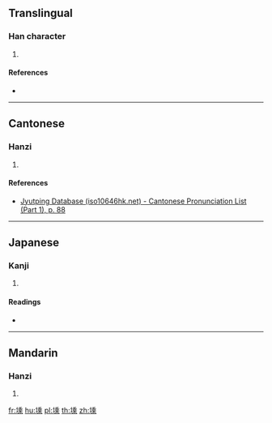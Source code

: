 ==Translingual==

===Han character===
{{Han char|rn=32|rad=土|as=10|sn=13|four=|canj=GHDP|ids=⿰土乘}}

# {{defn|Han|sort=土10}}

====References====
* {{Han ref|kx=0235.170|dkj=05335|dj=0473.100|hdz=10472.110|uh=5856|ud=22614}}

----

==Cantonese==

===Hanzi===
{{yue-hanzi|jyut=[[sing4]]|y=sing4}}

# {{defn|lang=yue|sort=土10}}

====References====
* [http://www.iso10646hk.net/jp/document/download.jsp Jyutping Database (iso10646hk.net) - Cantonese Pronunciation List (Part 1), p. 88]

----

==Japanese==

===Kanji===
{{ja-kanji|grade=|rs=土10}}

# {{defn|lang=ja|sort=土10}}

====Readings====
* {{ja-readings|on=[[しょう]] (shō)|kun=}}

----

==Mandarin==

===Hanzi===
{{cmn-hanzi|pin=[[chéng]] ([[cheng2]])|wg=ch'eng<sup>2</sup>}}

# {{defn|lang=cmn|sort=土10}}

[[fr:塖]]
[[hu:塖]]
[[pl:塖]]
[[th:塖]]
[[zh:塖]]